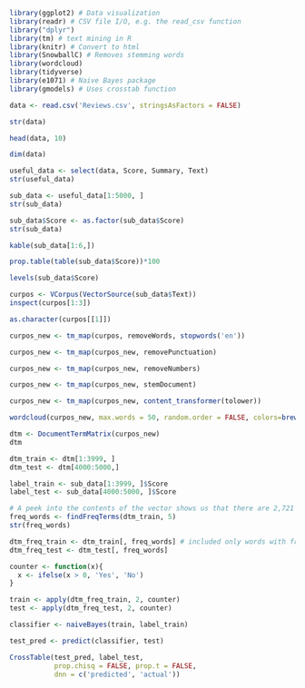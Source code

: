 
```r
library(ggplot2) # Data visualization
library(readr) # CSV file I/O, e.g. the read_csv function
library("dplyr")
library(tm) # text mining in R
library(knitr) # Convert to html
library(SnowballC) # Removes stemming words
library(wordcloud)
library(tidyverse)
library(e1071) # Naive Bayes package
library(gmodels) # Uses crosstab function
```


```r
data <- read.csv('Reviews.csv', stringsAsFactors = FALSE)
```

```r
str(data)
```

```r
head(data, 10)
```

```r
dim(data)
```


```r
useful_data <- select(data, Score, Summary, Text)
str(useful_data)
```

```r
sub_data <- useful_data[1:5000, ]
str(sub_data)
```


```r
sub_data$Score <- as.factor(sub_data$Score)
str(sub_data)
```

```r
kable(sub_data[1:6,])
```

```r
prop.table(table(sub_data$Score))*100
```

```r
levels(sub_data$Score)
```


```r
curpos <- VCorpus(VectorSource(sub_data$Text))
inspect(curpos[1:3])
```

```r
as.character(curpos[[1]])
```

```r
curpos_new <- tm_map(curpos, removeWords, stopwords('en'))

curpos_new <- tm_map(curpos_new, removePunctuation)

curpos_new <- tm_map(curpos_new, removeNumbers)

curpos_new <- tm_map(curpos_new, stemDocument)

curpos_new <- tm_map(curpos_new, content_transformer(tolower))
```

```r
wordcloud(curpos_new, max.words = 50, random.order = FALSE, colors=brewer.pal(8, "Dark2"))
```


```r
dtm <- DocumentTermMatrix(curpos_new)
dtm
```


```r
dtm_train <- dtm[1:3999, ]
dtm_test <- dtm[4000:5000,]

label_train <- sub_data[1:3999, ]$Score
label_test <- sub_data[4000:5000, ]$Score
```

```r
# A peek into the contents of the vector shows us that there are 2,721 terms appearing in at least five SMS messages:
freq_words <- findFreqTerms(dtm_train, 5)
str(freq_words)
```

```r
dtm_freq_train <- dtm_train[, freq_words] # included only words with freq of 5 or more
dtm_freq_test <- dtm_test[, freq_words]
```

```r
counter <- function(x){
  x <- ifelse(x > 0, 'Yes', 'No')
}

train <- apply(dtm_freq_train, 2, counter)
test <- apply(dtm_freq_test, 2, counter)
```


```r
classifier <- naiveBayes(train, label_train)
```


```r
test_pred <- predict(classifier, test)
```

```r
CrossTable(test_pred, label_test,
           prop.chisq = FALSE, prop.t = FALSE,
           dnn = c('predicted', 'actual'))
```


